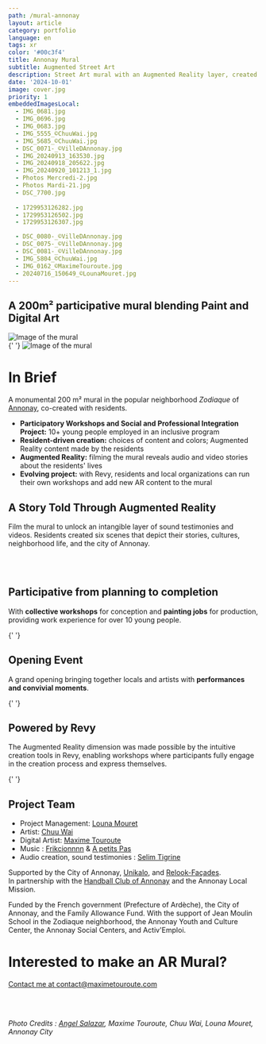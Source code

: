 ```yaml
---
path: /mural-annonay
layout: article
category: portfolio
language: en
tags: xr
color: '#00c3f4'
title: Annonay Mural
subtitle: Augmented Street Art
description: Street Art mural with an Augmented Reality layer, created with Chuu Wai and Louna Mouret
date: '2024-10-01'
image: cover.jpg
priority: 1
embeddedImagesLocal:
  - IMG_0681.jpg
  - IMG_0696.jpg
  - IMG_0683.jpg
  - IMG_5555_©ChuuWai.jpg
  - IMG_5685_©ChuuWai.jpg
  - DSC_0071-_©VilleDAnnonay.jpg
  - IMG_20240913_163530.jpg
  - IMG_20240918_205622.jpg
  - IMG_20240920_101213_1.jpg
  - Photos Mercredi-2.jpg
  - Photos Mardi-21.jpg
  - DSC_7700.jpg  
  
  - 1729953126282.jpg
  - 1729953126502.jpg
  - 1729953126307.jpg

  - DSC_0080-_©VilleDAnnonay.jpg
  - DSC_0075-_©VilleDAnnonay.jpg
  - DSC_0081-_©VilleDAnnonay.jpg
  - IMG_5804_©ChuuWai.jpg
  - IMG_0162_©MaximeTouroute.jpg
  - 20240716_150649_©LounaMouret.jpg
---
```


## A 200m² participative mural blending Paint and Digital Art

![Image of the  mural](cover.jpg)  
<ImageGrid props={props.data.mdx.frontmatter.embeddedImagesLocal.slice(0,3)} />{' '}
![Image of the  mural](megaPano-lowlow.jpg)  


# In Brief
A monumental 200 m² mural in the popular neighborhood _Zodiaque_ of [Annonay](https://www.annonay.fr/), co-created with residents.

* __**Participatory Workshops and Social and Professional Integration Project**:__ 10+ young people employed in an inclusive program
* __Resident-driven creation:__ choices of content and colors; Augmented Reality content made by the residents
* __Augmented Reality:__ filming the mural reveals audio and video stories about the residents' lives
* __Evolving project:__ with Revy, residents and local organizations can run their own workshops and add new AR content to the mural

## A Story Told Through Augmented Reality

Film the mural to unlock an intangible layer of sound testimonies and videos. Residents created six scenes that depict their stories, cultures, neighborhood life, and the city of Annonay.

<ResponsiveIframe
  src="https://youtube.com/embed/JnUd3BPIaU8"
  width="1920"
  height="1080"
/>

<br />
<br />

## Participative from planning to completion

With __collective workshops__ for conception and __painting jobs__ for production, providing work experience for over 10 young people.


<ResponsiveIframe
  src="https://player.vimeo.com/video/1020579074"
  width="1920"
  height="1080"
/>

<ImageGrid props={props.data.mdx.frontmatter.embeddedImagesLocal.slice(3,12)} />{' '}


## Opening Event

A grand opening bringing together locals and artists with __performances and convivial moments__.

<ImageGrid props={props.data.mdx.frontmatter.embeddedImagesLocal.slice(12,15)} />{' '}


<ResponsiveIframe
  src="https://youtube.com/embed/mDf55pISk-w"
  width="1920"
  height="1080"
/>

## Powered by Revy

The Augmented Reality dimension was made possible by the intuitive creation tools in Revy, enabling workshops where participants fully engage in the creation process and express themselves.


<ImageGrid props={props.data.mdx.frontmatter.embeddedImagesLocal.slice(15,22)} />{' '}

## Project Team

* Project Management: [Louna Mouret](//www.linkedin.com/in/louna-mouret-219b4318b/)
* Artist: [Chuu Wai](//chuuwai.com)
* Digital Artist: [Maxime Touroute](//maximetouroute.com)
* Music : [Frikcionnnn](https://www.instagram.com/frikcionnnn) & [A petits Pas](https://www.instagram.com/apetitspasgroupe)
* Audio creation, sound testimonies : [Selim Tigrine](//fr.linkedin.com/in/selim-tigrine-b38408170)

Supported by the City of Annonay, [Unikalo](//unikalo.com/), and [Relook-Façades](//www.relook-facades.fr/).  
In partnership with the [Handball Club of Annonay](//www.hbca07.fr/) and the Annonay Local Mission.

Funded by the French government (Prefecture of Ardèche), the City of Annonay, and the Family Allowance Fund. With the support of Jean Moulin School in the Zodiaque neighborhood, the Annonay Youth and Culture Center, the Annonay Social Centers, and Activ'Emploi.


# Interested to make an AR Mural?

[Contact me at contact@maximetouroute.com](mailto:contact@maximetouroute.com)


<br />
<br />

_Photo Credits : [Angel Salazar](//www.estudiocreativo.fr/angelsalazar), Maxime Touroute, Chuu Wai, Louna Mouret, Annonay City_